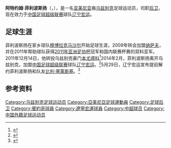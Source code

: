 {{noteta|G1=足球}}{{infobox Football biography
| name               = 阿特约姆·菲利波斯扬<br>{{lang|ru|Артём Филипосян}}
| image               = 
| caption             = 
| fullname            = Artyom Filiposyan
| birth_date         = {{birth date and age|1988|1|6|df=y}}
| birth_place      = [[苏联|苏联]][[Muborak|穆博拉克]]
| height              = {{height|m=1.88}}
| position            = [[后卫_(足球)|后卫]]
| currentclub         = 
| clubnumber          = 
| youthyears1         =
| youthclubs1         =
| years1              = 2006–2008
| clubs1              = [[Mash’al_Mubarek|穆博拉克马沙尔]]
| caps1               = 44
| goals1              = 1
| years2              = 2009–2011
| clubs2              = [[拿薩夫卡爾希足球會|纳萨夫]]
| caps2               = 62
| goals2              = 3
| years3              = 2012–2013
| clubs3              = [[賓約哥足球俱樂部|本尤德科]]
| caps3               = 68 
| goals3              = 1
| years4              = 2014
| clubs4              = [[辽宁足球俱乐部|辽宁宏运]]
| caps4               = 4
| goals4              = 0
| years5              = 
| clubs5              = 
| caps5               = 
| goals5              = 
| years6              = 
| clubs6              = 
| caps6               = 
| goals6              = 
| nationalyears1 = 2010–
| nationalteam1  = [[乌兹别克国家足球队|乌兹别克]]
| nationalcaps1       = 13
| nationalgoals1      = 0
| club-update         = 2014年5月30日
| ntupdate = 2014年2月18日
}}
'''阿特约姆·菲利波斯扬'''（{{lang|ru|'''Артём Филипосян'''}}，{{bd|1988年|1月6日|catIdx=Filiposyan}}），是一名[[亚美尼亚|亚美尼亚]]裔[[乌兹别克|乌兹别克]]足球运动员，司职[[后卫_(足球)|后卫]]，现在效力于[[中国足球超级联赛|中国足球超级联赛]]球队[[辽宁足球俱乐部|辽宁宏运]]。

==足球生涯==
菲利波斯扬在家乡球队[[Mash’al_Mubarek|穆博拉克马沙尔]]开始足球生涯，2009年转会加盟[[拿薩夫卡爾希足球會|纳萨夫]]，并在2011年帮助球队获得[[2011年亚洲足协杯|2011年亚洲足协杯]]冠军和国内联赛杯赛的双料亚军。2011年12月14日，他转投乌兹别克豪门[[賓約哥足球俱樂部|本尤德科]]<ref>{{Cite web |url=http://www.fcbunyodkor.com/en.php/news/sections/club/4281 |title=New players in "Bunyodkor" |accessdate=2014-02-19 |archive-date=2018-07-08 |archive-url=https://web.archive.org/web/20180708104103/http://www.fcbunyodkor.com/en.php/news/sections/club/4281 |dead-url=no }}</ref>2014年2月，菲利波斯扬离开乌兹别克，加盟[[中国足球超级联赛|中国足球超级联赛]]球队[[辽宁足球俱乐部|辽宁宏运]]。<ref>{{Cite web |url=http://sports.sina.com.cn/j/2014-02-17/19567026651.shtml |title=辽足宣布乌兹别克国脚将加盟 |access-date=2014-02-19 |archive-date=2020-09-19 |archive-url=https://web.archive.org/web/20200919111354/http://sports.sina.com.cn/j/2014-02-17/19567026651.shtml |dead-url=no }}</ref>5月29日，辽宁宏运宣布提前解约菲利波斯扬和队友[[比利·塞莱斯基|比利·塞莱斯基]]。<ref>{{Cite web |url=http://sports.sina.com.cn/j/2014-05-29/10057186640.shtml |title=辽足与双外援解约教练组添新人 引援目标中卫+前锋 |access-date=2014-06-01 |archive-date=2019-07-30 |archive-url=https://web.archive.org/web/20190730035500/http://sports.sina.com.cn/j/2014-05-29/10057186640.shtml |dead-url=no }}</ref>

==参考资料==
{{reflist}}

{{2014年中超分类名单辽宁}}

{{DEFAULTSORT:Filiposyan, Artyom}}
[[Category:乌兹别克足球运动员|Category:乌兹别克足球运动员]]
[[Category:亞美尼亞足球運動員|Category:亞美尼亞足球運動員]]
[[Category:足球后卫|Category:足球后卫]]
[[Category:賓約哥球員|Category:賓約哥球員]]
[[Category:遼寧宏運球員|Category:遼寧宏運球員]]
[[Category:中超球员|Category:中超球员]]
[[Category:中国外籍足球运动员|Category:中国外籍足球运动员]]